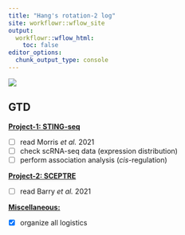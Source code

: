 ```yaml
---
title: "Hang's rotation-2 log"
site: workflowr::wflow_site
output:
  workflowr::wflow_html:
    toc: false
editor_options:
  chunk_output_type: console
---
```


![](https://raw.githubusercontent.com/chenh19/rotation2/main/analysis/images/header.jpg)

## GTD

[**Project-1: STING-seq**](https://chenh19.github.io/rotation2/project_1.html)

- [ ] read Morris *et al.* 2021
- [ ] check scRNA-seq data (expression distribution)
- [ ] perform association analysis (*cis*-regulation)

[**Project-2: SCEPTRE**](https://chenh19.github.io/rotation2/project_2.html)

- [ ] read Barry *et al.* 2021

[**Miscellaneous:**](https://chenh19.github.io/rotation2/misc.html)

- [x] organize all logistics
